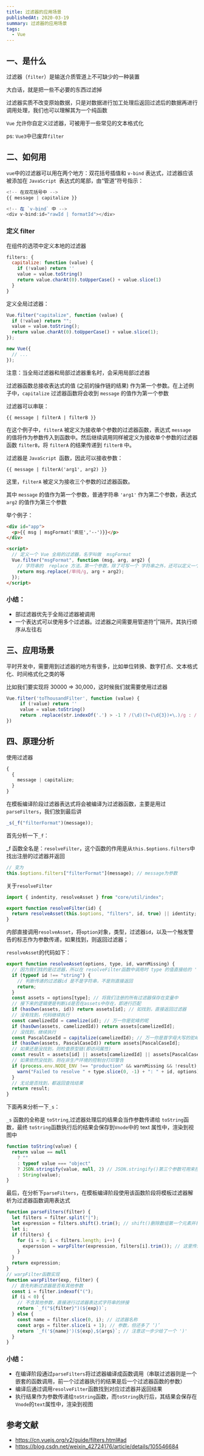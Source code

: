 ```yaml
---
title: 过滤器的应用场景
publishedAt: 2020-03-19
summary: 过滤器的应用场景
tags:
  - Vue
---
```


## 一、是什么

过滤器（`filter`）是输送介质管道上不可缺少的一种装置

大白话，就是把一些不必要的东西过滤掉

过滤器实质不改变原始数据，只是对数据进行加工处理后返回过滤后的数据再进行调用处理，我们也可以理解其为一个纯函数

`Vue` 允许你自定义过滤器，可被用于一些常见的文本格式化

ps: `Vue3`中已废弃`filter`

## 二、如何用

`vue`中的过滤器可以用在两个地方：双花括号插值和 `v-bind` 表达式，过滤器应该被添加在 `JavaScript `表达式的尾部，由“管道”符号指示：

```js
<!-- 在双花括号中 -->
{{ message | capitalize }}

<!-- 在 `v-bind` 中 -->
<div v-bind:id="rawId | formatId"></div>
```

### 定义 filter

在组件的选项中定义本地的过滤器

```js
filters: {
  capitalize: function (value) {
    if (!value) return ''
    value = value.toString()
    return value.charAt(0).toUpperCase() + value.slice(1)
  }
}
```

定义全局过滤器：

```js
Vue.filter("capitalize", function (value) {
  if (!value) return "";
  value = value.toString();
  return value.charAt(0).toUpperCase() + value.slice(1);
});

new Vue({
  // ...
});
```

注意：当全局过滤器和局部过滤器重名时，会采用局部过滤器

过滤器函数总接收表达式的值 (之前的操作链的结果) 作为第一个参数。在上述例子中，`capitalize` 过滤器函数将会收到 `message` 的值作为第一个参数

过滤器可以串联：

```
{{ message | filterA | filterB }}
```

在这个例子中，`filterA` 被定义为接收单个参数的过滤器函数，表达式 `message` 的值将作为参数传入到函数中。然后继续调用同样被定义为接收单个参数的过滤器函数 `filterB`，将 `filterA` 的结果传递到 `filterB` 中。

过滤器是 `JavaScript `函数，因此可以接收参数：

```
{{ message | filterA('arg1', arg2) }}
```

这里，`filterA` 被定义为接收三个参数的过滤器函数。

其中 `message` 的值作为第一个参数，普通字符串 `'arg1'` 作为第二个参数，表达式 `arg2` 的值作为第三个参数

举个例子：

```html
<div id="app">
  <p>{{ msg | msgFormat('疯狂','--')}}</p>
</div>

<script>
  // 定义一个 Vue 全局的过滤器，名字叫做  msgFormat
  Vue.filter("msgFormat", function (msg, arg, arg2) {
    // 字符串的  replace 方法，第一个参数，除了可写一个 字符串之外，还可以定义一个正则
    return msg.replace(/单纯/g, arg + arg2);
  });
</script>
```

### 小结：

- 部过滤器优先于全局过滤器被调用
- 一个表达式可以使用多个过滤器。过滤器之间需要用管道符“|”隔开。其执行顺序从左往右

## 三、应用场景

平时开发中，需要用到过滤器的地方有很多，比如单位转换、数字打点、文本格式化、时间格式化之类的等

比如我们要实现将 30000 => 30,000，这时候我们就需要使用过滤器

```js
Vue.filter('toThousandFilter', function (value) {
     if (!value) return ''
     value = value.toString()
     return .replace(str.indexOf('.') > -1 ? /(\d)(?=(\d{3})+\.)/g : /(\d)(?=(?:\d{3})+$)/g, '$1,')
})
```

## 四、原理分析

使用过滤器

```js
{
  {
    message | capitalize;
  }
}
```

在模板编译阶段过滤器表达式将会被编译为过滤器函数，主要是用过`parseFilters`，我们放到最后讲

```js
_s(_f("filterFormat")(message));
```

首先分析一下`_f`：

\_f 函数全名是：`resolveFilter`，这个函数的作用是从`this.$options.filters`中找出注册的过滤器并返回

```js
// 变为
this.$options.filters["filterFormat"](message); // message为参数
```

关于`resolveFilter`

```js
import { indentity, resolveAsset } from "core/util/index";

export function resolveFilter(id) {
  return resolveAsset(this.$options, "filters", id, true) || identity;
}
```

内部直接调用`resolveAsset`，将`option`对象，类型，过滤器`id`，以及一个触发警告的标志作为参数传递，如果找到，则返回过滤器；

`resolveAsset`的代码如下：

```js
export function resolveAsset(options, type, id, warnMissing) {
  // 因为我们找的是过滤器，所以在 resolveFilter函数中调用时 type 的值直接给的 'filters',实际这个函数还可以拿到其他很多东西
  if (typeof id !== "string") {
    // 判断传递的过滤器id 是不是字符串，不是则直接返回
    return;
  }
  const assets = options[type]; // 将我们注册的所有过滤器保存在变量中
  // 接下来的逻辑便是判断id是否在assets中存在，即进行匹配
  if (hasOwn(assets, id)) return assets[id]; // 如找到，直接返回过滤器
  // 没有找到，代码继续执行
  const camelizedId = camelize(id); // 万一你是驼峰的呢
  if (hasOwn(assets, camelizedId)) return assets[camelizedId];
  // 没找到，继续执行
  const PascalCaseId = capitalize(camelizedId); // 万一你是首字母大写的驼峰呢
  if (hasOwn(assets, PascalCaseId)) return assets[PascalCaseId];
  // 如果还是没找到，则检查原型链(即访问属性)
  const result = assets[id] || assets[camelizedId] || assets[PascalCaseId];
  // 如果依然没找到，则在非生产环境的控制台打印警告
  if (process.env.NODE_ENV !== "production" && warnMissing && !result) {
    warn("Failed to resolve " + type.slice(0, -1) + ": " + id, options);
  }
  // 无论是否找到，都返回查找结果
  return result;
}
```

下面再来分析一下`_s`：

`_s` 函数的全称是 `toString`,过滤器处理后的结果会当作参数传递给 `toString`函数，最终 `toString`函数执行后的结果会保存到`Vnode`中的 text 属性中，渲染到视图中

```js
function toString(value) {
  return value == null
    ? ""
    : typeof value === "object"
    ? JSON.stringify(value, null, 2) // JSON.stringify()第三个参数可用来控制字符串里面的间距
    : String(value);
}
```

最后，在分析下`parseFilters`，在模板编译阶段使用该函数阶段将模板过滤器解析为过滤器函数调用表达式

```js
function parseFilters(filter) {
  let filters = filter.split("|");
  let expression = filters.shift().trim(); // shift()删除数组第一个元素并将其返回，该方法会更改原数组
  let i;
  if (filters) {
    for (i = 0; i < filters.length; i++) {
      experssion = warpFilter(expression, filters[i].trim()); // 这里传进去的expression实际上是管道符号前面的字符串，即过滤器的第一个参数
    }
  }
  return expression;
}
// warpFilter函数实现
function warpFilter(exp, filter) {
  // 首先判断过滤器是否有其他参数
  const i = filter.indexof("(");
  if (i < 0) {
    // 不含其他参数，直接进行过滤器表达式字符串的拼接
    return `_f("${filter}")(${exp})`;
  } else {
    const name = filter.slice(0, i); // 过滤器名称
    const args = filter.slice(i + 1); // 参数，但还多了 ‘)’
    return `_f('${name}')(${exp},${args}`; // 注意这一步少给了一个 ')'
  }
}
```

### 小结：

- 在编译阶段通过`parseFilters`将过滤器编译成函数调用（串联过滤器则是一个嵌套的函数调用，前一个过滤器执行的结果是后一个过滤器函数的参数）
- 编译后通过调用`resolveFilter`函数找到对应过滤器并返回结果
- 执行结果作为参数传递给`toString`函数，而`toString`执行后，其结果会保存在`Vnode`的`text`属性中，渲染到视图

## 参考文献

- https://cn.vuejs.org/v2/guide/filters.html#ad
- https://blog.csdn.net/weixin_42724176/article/details/105546684

